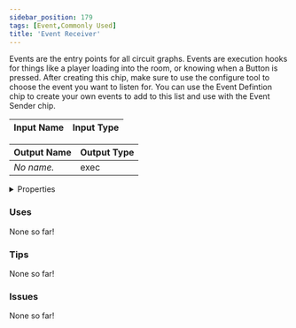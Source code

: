 ```yaml
---
sidebar_position: 179
tags: [Event,Commonly Used]
title: 'Event Receiver'
---
```


Events are the entry points for all circuit graphs. Events are execution hooks for things like a player loading into the room, or knowing when a Button is pressed. After creating this chip, make sure to use the configure tool to choose the event you want to listen for. You can use the Event Defintion chip to create your own events to add to this list and use with the Event Sender chip.



<DocusaurusSvg />

| Input Name | Input Type |
|-----------|-----------|

| Output Name | Output Type |
|-----------|-----------|
| *No name.* | exec |


<details>
  <summary>Properties</summary>
  <div>
    <div>
    <table>
      <thead>
        <tr>
          <th>Is beta required?</th>
          <th>No</th>
        </tr>
        <tr>
          <th>Is this chip a trolling risk?</th>
          <th>No</th>
        </tr>
        <tr>
          <th>Is this chip a role assignment risk?</th>
          <th>No</th>
        </tr>
        <tr>
          <th>Chip UUID</th>
          <th>8b533ccb-643a-491d-982c-94417ce99954</th>
        </tr>
        <tr>
          <th>Room availability</th>
          <th>Available everywhere</th>
        </tr>
      </thead>
    </table>
    </div>
  </div>
</details>

### Uses

None so far!

### Tips

None so far!

### Issues

None so far!